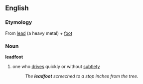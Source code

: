 ==English==
===Etymology===
From [[lead]] (a heavy metal) + [[foot]]
===Noun===
'''leadfoot'''
#one who [[drive]]s quickly or without [[subtlety]]
#:''The '''leadfoot''' screeched to a stop inches from the tree.''